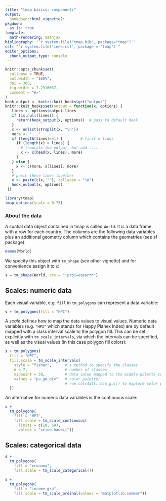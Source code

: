 ```yaml
---
title: "tmap basics: components"
output: 
  bookdown::html_vignette2:
pkgdown:
  as_is: true
template:
  math-rendering: mathjax
bibliography: '`r system.file("tmap.bib", package="tmap")`'
csl: "`r system.file('ieee.csl', package = 'tmap')`"
editor_options: 
  chunk_output_type: console
---
```


```r
knitr::opts_chunk$set(
  collapse = TRUE,
  out.width = "100%",
  dpi = 300,
  fig.width = 7.2916667,
  comment = "#>"
)
hook_output <- knitr::knit_hooks$get("output")
knitr::knit_hooks$set(output = function(x, options) {
   lines <- options$output.lines
   if (is.null(lines)) {
     return(hook_output(x, options))  # pass to default hook
   }
   x <- unlist(strsplit(x, "\n"))
   more <- "..."
   if (length(lines)==1) {        # first n lines
     if (length(x) > lines) {
       # truncate the output, but add ....
       x <- c(head(x, lines), more)
     }
   } else {
     x <- c(more, x[lines], more)
   }
   # paste these lines together
   x <- paste(c(x, ""), collapse = "\n")
   hook_output(x, options)
 })

```


```r
library(tmap)
tmap_options(scale = 0.75)
```



### About the data

A spatial data object contained in tmap is called `World`. It is a data frame with a row for each country. The columns are the following data variables plus an additional geometry column which contains the geometries (see sf package):

```r
names(World)
```

We specify this object with `tm_shape` (see other vignette) and for convenience assign it to `s`:

```r
s = tm_shape(World, crs = "+proj=eqearth")
```


## Scales: numeric data

Each visual variable, e.g. `fill` in `tm_polygons` can represent a data variable:

```r
s + tm_polygons(fill = "HPI")
```

A *scale* defines how to map the data values to visual values. Numeric data variables (e.g. `"HPI"` which stands for Happy Planex Index) are by default mapped with a class interval scale to the polygon fill. This can be set explicitly with `tm_scale_intervals`, via which the intervals can be specified, as well as the visual values (in this case polygon fill colors):

```r
s + tm_polygons(
  fill = "HPI",
  fill.scale = tm_scale_intervals(
    style = "fisher",      # a method to specify the classes
    n = 7,                 # number of classes
    midpoint = 38,         # data value mapped to the middle palette color
    values = "pu_gn_div"   # color palette; 
                           # run cols4all::c4a_gui() to explore color palettes
  ))
```


An alternative for numeric data variables is the continuous scale:

```r
s + 
  tm_polygons(
    fill = "HPI",
    fill.scale = tm_scale_continuous(
      limits = c(10, 60),
      values = "scico.hawaii"))
```


## Scales: categorical data

```r
s + 
  tm_polygons(
    fill = "economy",
    fill.scale = tm_scale_categorical())
```

```r
s + 
  tm_polygons(
    fill = "income_grp",
    fill.scale = tm_scale_ordinal(values = "matplotlib.summer"))
```


